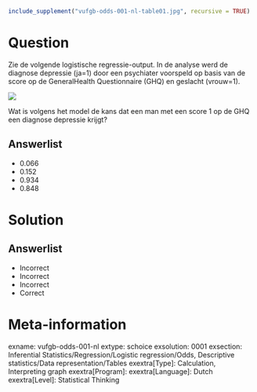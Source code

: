 ```{r, echo = FALSE, results = "hide"}
include_supplement("vufgb-odds-001-nl-table01.jpg", recursive = TRUE)
```

Question
========
  
Zie de volgende logistische regressie-output. In de analyse werd de diagnose depressie (ja=1) door een psychiater voorspeld op basis van de score op de GeneralHealth Questionnaire (GHQ) en geslacht (vrouw=1).

![](vufgb-odds-001-nl-table01.jpg)
  
Wat is volgens het model de kans dat een man met een score 1 op de GHQ een diagnose depressie krijgt?

Answerlist
----------
* 0.066
* 0.152
* 0.934
* 0.848

Solution
========

Answerlist
----------
* Incorrect
* Incorrect
* Incorrect
* Correct

Meta-information
================
exname: vufgb-odds-001-nl
extype: schoice
exsolution: 0001
exsection: Inferential Statistics/Regression/Logistic regression/Odds, Descriptive statistics/Data representation/Tables
exextra[Type]: Calculation, Interpreting graph
exextra[Program]: 
exextra[Language]: Dutch
exextra[Level]: Statistical Thinking